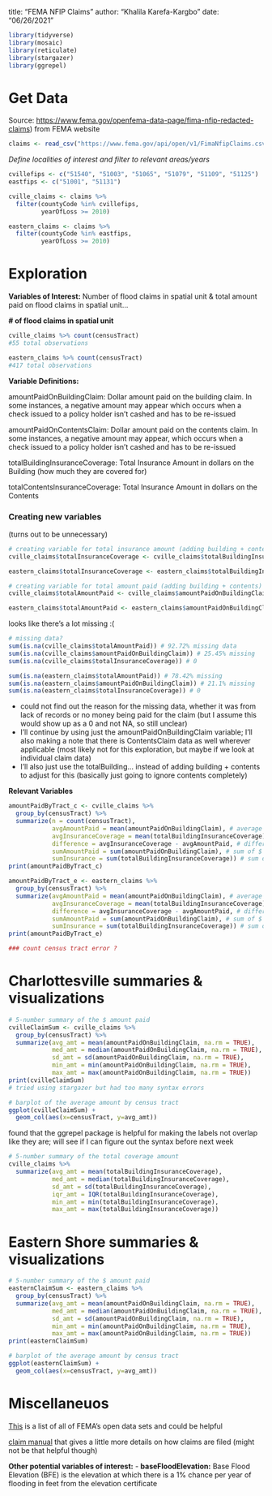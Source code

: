 title: "FEMA NFIP Claims"
author: "Khalila Karefa-Kargbo"
date: "06/26/2021"
```r
library(tidyverse)
library(mosaic)
library(reticulate)
library(stargazer)
library(ggrepel)
```

# Get Data

Source: <https://www.fema.gov/openfema-data-page/fima-nfip-redacted-claims>) from FEMA website

```r
claims <- read_csv("https://www.fema.gov/api/open/v1/FimaNfipClaims.csv")
```

*Define localities of interest and filter to relevant areas/years*

```r
cvillefips <- c("51540", "51003", "51065", "51079", "51109", "51125")
eastfips <- c("51001", "51131")

cville_claims <- claims %>% 
  filter(countyCode %in% cvillefips,
         yearOfLoss >= 2010) 

eastern_claims <- claims %>% 
  filter(countyCode %in% eastfips,
         yearOfLoss >= 2010)
```

# Exploration

**Variables of Interest:** Number of flood claims in spatial unit & total amount paid on flood claims in spatial unit...

**\# of flood claims in spatial unit**

```r
cville_claims %>% count(censusTract)
#55 total observations

eastern_claims %>% count(censusTract)
#417 total observations
```

**Variable Definitions:**

amountPaidOnBuildingClaim: Dollar amount paid on the building claim. In some instances, a negative amount may appear which occurs when a check issued to a policy holder isn't cashed and has to be re-issued

amountPaidOnContentsClaim: Dollar amount paid on the contents claim. In some instances, a negative amount may appear, which occurs when a check issued to a policy holder isn't cashed and has to be re-issued

totalBuildingInsuranceCoverage: Total Insurance Amount in dollars on the Building (how much they are covered for)

totalContentsInsuranceCoverage: Total Insurance Amount in dollars on the Contents

### Creating new variables  
(turns out to be unnecessary)

```r
# creating variable for total insurance amount (adding building + contents)
cville_claims$totalInsuranceCoverage <- cville_claims$totalBuildingInsuranceCoverage + cville_claims$totalContentsInsuranceCoverage

eastern_claims$totalInsuranceCoverage <- eastern_claims$totalBuildingInsuranceCoverage + eastern_claims$totalContentsInsuranceCoverage
```

```r
# creating variable for total amount paid (adding building + contents)
cville_claims$totalAmountPaid <- cville_claims$amountPaidOnBuildingClaim + cville_claims$amountPaidOnContentsClaim

eastern_claims$totalAmountPaid <- eastern_claims$amountPaidOnBuildingClaim + eastern_claims$amountPaidOnContentsClaim
```

looks like there's a lot missing :(

```r
# missing data?
sum(is.na(cville_claims$totalAmountPaid)) # 92.72% missing data
sum(is.na(cville_claims$amountPaidOnBuildingClaim)) # 25.45% missing
sum(is.na(cville_claims$totalInsuranceCoverage)) # 0
```

```r
sum(is.na(eastern_claims$totalAmountPaid)) # 78.42% missing   
sum(is.na(eastern_claims$amountPaidOnBuildingClaim)) # 21.1% missing
sum(is.na(eastern_claims$totalInsuranceCoverage)) # 0
```

-   could not find out the reason for the missing data, whether it was from lack of records or no money being paid for the claim (but I assume this would show up as a 0 and not NA, so still unclear)
-   I'll continue by using just the amountPaidOnBuildingClaim variable; I'll also making a note that there is ContentsClaim data as well wherever applicable (most likely not for this exploration, but maybe if we look at individual claim data)
- I'll also just use the totalBuilding... instead of adding building + contents to adjust for this (basically just going to ignore contents completely)

**Relevant Variables**
```r
amountPaidByTract_c <- cville_claims %>%
  group_by(censusTract) %>%
  summarize(n = count(censusTract),
            avgAmountPaid = mean(amountPaidOnBuildingClaim), # average $ amount paid by tract
            avgInsuranceCoverage = mean(totalBuildingInsuranceCoverage), # average insurance covergae by tract
            difference = avgInsuranceCoverage - avgAmountPaid, # difference btwn $ amount paid and insurance coverage
            sumAmountPaid = sum(amountPaidOnBuildingClaim), # sum of $ amount paid
            sumInsurance = sum(totalBuildingInsuranceCoverage)) # sum of insurance coverage
print(amountPaidByTract_c)
```
```r
amountPaidByTract_e <- eastern_claims %>%
  group_by(censusTract) %>%
  summarize(avgAmountPaid = mean(amountPaidOnBuildingClaim), # average $ amount paid by tract
            avgInsuranceCoverage = mean(totalBuildingInsuranceCoverage), # average insurance covergae by tract
            difference = avgInsuranceCoverage - avgAmountPaid, # difference btwn $ amount paid and insurance coverage
            sumAmountPaid = sum(amountPaidOnBuildingClaim), # sum of $ amount paid
            sumInsurance = sum(totalBuildingInsuranceCoverage)) # sum of insurance coverage
print(amountPaidByTract_e)

### count census tract error ?
```

# Charlottesville summaries & visualizations
```r
# 5-number summary of the $ amount paid
cvilleClaimSum <- cville_claims %>%
  group_by(censusTract) %>%
  summarize(avg_amt = mean(amountPaidOnBuildingClaim, na.rm = TRUE),
            med_amt = median(amountPaidOnBuildingClaim, na.rm = TRUE),
            sd_amt = sd(amountPaidOnBuildingClaim, na.rm = TRUE),
            min_amt = min(amountPaidOnBuildingClaim, na.rm = TRUE),
            max_amt = max(amountPaidOnBuildingClaim, na.rm = TRUE))
print(cvilleClaimSum)
# tried using stargazer but had too many syntax errors
```

```r
# barplot of the average amount by census tract
ggplot(cvilleClaimSum) + 
  geom_col(aes(x=censusTract, y=avg_amt))
```
found that the ggrepel package is helpful for making the labels not overlap like they are; will see if I can figure out the syntax before next week

```r
# 5-number summary of the total coverage amount
cville_claims %>%
  summarize(avg_amt = mean(totalBuildingInsuranceCoverage),
            med_amt = median(totalBuildingInsuranceCoverage),
            sd_amt = sd(totalBuildingInsuranceCoverage),
            iqr_amt = IQR(totalBuildingInsuranceCoverage),
            min_amt = min(totalBuildingInsuranceCoverage),
            max_amt = max(totalBuildingInsuranceCoverage))
```
# Eastern Shore summaries & visualizations
```r
# 5-number summary of the $ amount paid
easternClaimSum <- eastern_claims %>%
  group_by(censusTract) %>%
  summarize(avg_amt = mean(amountPaidOnBuildingClaim, na.rm = TRUE),
            med_amt = median(amountPaidOnBuildingClaim, na.rm = TRUE),
            sd_amt = sd(amountPaidOnBuildingClaim, na.rm = TRUE),
            min_amt = min(amountPaidOnBuildingClaim, na.rm = TRUE),
            max_amt = max(amountPaidOnBuildingClaim, na.rm = TRUE))
print(easternClaimSum)
```
```r
# barplot of the average amount by census tract
ggplot(easternClaimSum) + 
  geom_col(aes(x=censusTract, y=avg_amt))
```
# Miscellaneuos

[This](https://www.fema.gov/about/openfema/data-sets#misc) is a list of all of FEMA's open data sets and could be helpful

[claim manual](https://www.fema.gov/sites/default/files/2020-07/fema_nfip_claims-manual_2020.pdf) that gives a little more details on how claims are filed (might not be that helpful though)

**Other potential variables of interest:**
- **baseFloodElevation:** Base Flood Elevation (BFE) is the elevation at which there is a 1% chance per year of flooding in feet from the elevation certificate